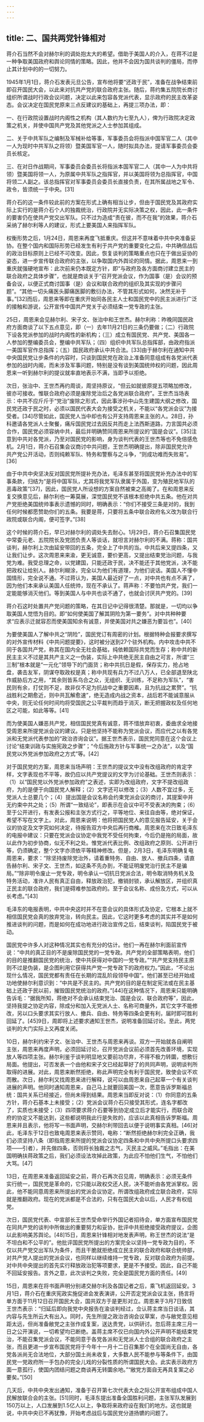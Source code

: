 ```yaml
---
---
---
```

title: 二、国共两党针锋相对
---




蒋介石当然不会对赫尔利的调处抱太大的希望。借助于美国人的介入，在蒋不过是一种争取美国政府和舆论同情的策略。因此，他并不会因为国共谈判的僵局，而停止其计划中的的一切努力。

1945年1月1日，蒋介石发表元旦公告，宣布他将要“还政于民”，准备在战争结束前即召开国民大会，以此来对抗共产党的联合政府主张。随后，蒋约集五院院长商讨组织所谓战时行政会议问题，决定以此来包容各党派代表，显示政府的民主改革姿态。会议决定在国民党原来三点反建议的基础上，再提三项办法，即：





一、在行政院设置战时内阁性之机构（其人数约为七至九人），俾为行政院决定政策之机关，并使中国共产党及其他党派之人士参加其组成。

二、关于中共军队之编制及军械补给等事，军事委员会将指派中国军官二人（其中一人为现时中共军队之将领）暨美国军官一人，随时拟具办法，提请军事委员会委员长核定。

三、在对日作战期间，军事委员会委员长将指派本国军官二人（其中一人为中共将领）暨美国将领一人，为原属中共军队之指挥官，并以美国将领为总指挥官，中国将领二人副之。该总指挥官对军事委员会委员长直接负责，在其所属战地之军令、政令，皆须统一于中央。[31]





蒋介石的这一条件较此前的方案在形式上确有相当让步，但由于国民党及其政府实际上实行的是蒋介石个人的独裁统治，行政院并无实际决策之权，因此，此一条件的要害仍在使共产党交出军队。只不过为造成“责在彼，而不在我”的效果，蒋介石采纳了赫尔利等人的建议，形式上要美国人来指挥军队。

权衡形势之后，1月24日，周恩来再度飞抵重庆。但这并不意味着中共中央准备妥协。在整个国内和国际形势已经发生有利于共产党的重要变化之后，中共确信战后的政治目标原则上已经不可改变。因此，恢复谈判的策略重点也只在于做出妥协的姿态，进一步宣传联合政府的主张，以争取国内外舆论的同情。据此，周恩来一到重庆就强硬地宣布：此次前来仍本既定方针，即“与政府及各方面商讨建立民主的联合政府之具体步骤”，也就是商谈关于“召开党派会议，作为国事（是）会议的预备会议，以便正式商讨国事（是）会议和联合政府的组织及其实现的步骤问题”。“其他一切头痛医头脚痛医脚的敷衍办法，不管其形式如何，决然无补于事。”[32]而后，周恩来等即在重庆开始同各民主人士和国民党中的民主派进行广泛的接触和游说，公开宣传中国共产党关于必须结束一党专政的主张。

25日，周恩来会见赫尔利、宋子文、张治中和王世杰。赫尔利称：昨晚同国民政府方面商谈了以下五点意见，即（一）去年11月21日的三条仍要做；（二）行政院下设各党派参加的战时内阁性的新机构；（三）成立有国民党、共产党、美国各一人参加的整编委员会，整编中共军队；（四）组织中共军队总指挥部，由政府指派一美国军官作总指挥；（五）国民政府承认中共合法。[33]由于赫尔利在通知中共中央国民党让步条件的内容时，只谈到国民党在政治上准备同意组成有各党派代表参加的战时内阁，而未涉及军事问题，特别是没有谈到美国统帅权的问题，因此周恩来一听到赫尔利的提议就率直地表示不满，当即予以拒绝。

次日，张治中、王世杰再约周谈，周坚持原议，“但云如就彼原提五项略加修改，彼亦可接收。惟联合政府必须是废除党治后之各党派联合政府”。王世杰当场表示：中共不应斤斤于“党治”废除之形式，因此事涉孙中山先生建国大纲之修改，国民党还政于民之时，必须以国民代表大会为接受之机关，不能以“各党派会议”为接受者。[34]尽管如此，国民党人当中却也有公开支持周恩来主张的人。28日，孙科邀请各党派人士聚餐，痛斥国民党过去因反共而走上法西斯道路，力言国共必须合作，国民党必须容纳中共，最后并明确赞同周恩来所提议的“国是会议”。[35]注意到中共对各党派，乃至对国民党的影响，身为谈判代表的王世杰等也不免倍感危机。2月1日，蒋介石召集会议商讨中共问题，王世杰明确提出，除非国民党允许共产党公开活动，否则纯赖军队、特务和警察与之斗争，“则成功难而失败易”。[36]

由于中共中央坚决反对国民党所提补充办法，毛泽东甚至将国民党补充办法中的军事条款，归结为“是将中国军队，尤其将我党军队隶属于外国，变为殖民地军队的恶毒政策”[37]，因此，国民党人所设想的方案自然被束之高阁了。在和周恩来反复交换意见后，赫尔利也一筹莫展，深觉国民党不该根本拒绝中共五条。他在对共产党拒绝美国统帅事表示遗憾的同时，明确表示：“你们不接受三条是对的，我到任何时候都愿赞助你们的五条。我要是蒋，只要将五条中联合政府名义改为联合行政院或联合内阁，便可签字。”[38]

这个时候的蒋介石，早已对赫尔利的调处失去耐心。1月29日，蒋介石召集国民党中常委元老、五院院长及党团负责人等谈话，就坦言对赫尔利的不满。蒋称：国共谈判，赫尔利上次由延安带回的五条，完全上了中共的当。中共后来又提四条，又让我们让步。这次周恩来来渝，更无诚意，要价更高，又提出结束党治问题，与我党为难。我受总理之命，以党建国，只能还政于民，决不能还于其他党派，决不能把政权让给别人。赫尔利糊涂，完全以为他们有道理，为他们说话。美国人不懂中国情形，完全说不通。不过蒋认为，美国人最近好了一点，对中共也有点不满了，因为他们本来承认美国人任统帅，现在不承认了。蒋声称：不要怕共产党，我们一定能能够消灭他们。等到美国人与中共也谈不通了，也就会讨厌共产党的。[39]

蒋介石这时处置共产党问题的策略，在其日记中记得很清楚。那就是，一切均以争取美国人觉悟为目的。即“如何使美国了解其阴险为第一要务”。对中共种种要求“应表示迁就容忍而使美国知余有诚意，并使美国对共之嫌恶为要旨也”。[40]

为要使美国人了解中共之“阴险”，国民党订有周密的计划。根据特种会报要求撰写的对外宣传材料《中共问题提要》，这时被分送到27个驻外机构。内中攻击中共不同于各国共产党，称其在国内全无社会基础，纯依赖国际共党而生存；称中共的新民主主义不过是其共产主义之一伪装，实际上中共绝无民主自由之可言，所谓“三三制”根本就是“一元化”领导下的门面货；称中共抗日是假，保存实力，抢占地盘，袭击友军，阴谋夺取政权是真；称中共现有兵力不过八万人，已全部退至陕北作威胁后方之用，“其余则皆系乌合之众，无组织、无训练，不足称为军队”，“害民则有余，打仗则不足，故非仅不足为抗战中之重要因素，且为抗战之累赘”。“抗战胜利之期愈近，则中共瓦解愈速”，绝无造成内战之资本，战后若不能诚意服从中央，则无论任何时间均将受国民之公平裁判而趋于消灭，断无把握政权及任何地区之可能，如此等等。[41]

而为使美国人嫌恶共产党，相信国民党真有诚意，蒋不惜放弃初衷，委曲求全地接受周恩来所提党派会议的建议。只是他坚持不能称为党派会议，而应代之以有各党派和无党派代表参加的“政治咨询会议”。据王世杰表示，国民党同意在这个会议上讨论“结束训政与实施宪政之步骤”；“今后施政方针与军事统一之办法”，以及“国民党以外党派参加政府之方式”等。[42]

对于国民党的方案，周恩来当场声明：王世杰的提议文中没有改组政府的肯定字样，文字表现也不平等，故仍应以共产党提议的文字为讨论基础。王世杰则表示：（1）以“国民党以外党派参加政府”之表述，实即为改组政府，文字不提改组政府，为的是便于向国民党人解释；（2）文字还可以修改；（3）人数不宜过多，无党派人士总要几个；（4）提出国是会议名称会约束党派会议的商讨，其提案中并无约束中共之处；（5）所谓“一致结论”，即表示在会议中可不受表决的拘束；（6）至于公开进行，有发表公报和主张方式行之，平等地位、来往自由等，绝对保证，希望不写在文字上。对此，周恩来说明：他将把国民党人的意见报告延安，关于会议的协定及文字究如何决定，待报告双方中央后再行商榷。周恩来在次日致毛泽东的电报中建议：只要在党派会议协定中我党不受任何拘束，今后仍是拖的局面，故以此作为初步协商，似无不利之处。惟党派代表比例、改组政府之原则、公开进行等，仍须确定，整个文字亦须依平等精神修改。但是，2月3日，毛泽东明确复电周恩来，要求：“除坚持废除党治外，请着重特务、自由、放人、撤兵四条，请直告赫尔利、宋子文、王世杰，如这条不先办到，不能证明废党治行民主不是骗局。”“除非明令废止一党专政，明令承认一切抗日党派合法，明令取消特务机关及特务活动，准许人民有真正自由，释放政治犯，撤销封锁，承认解放区，并组织真正民主的联合政府，我们是碍难参加政府的。至于会议名称、成份及方式，可以从长考虑。”[43]

毛泽东的电报表明，中共中央这时并不在意会议的具体形式及协定，它根本上就不相信国民党会真的放弃党治，转向民主。因此，它这时更多考虑的其实并不是如何推进谈判的问题，而是如何在成功地进行政治宣传之后，结束谈判，陷国民党于被动。

国民党中许多人对这种情况其实也有充分的估计。他们一再在赫尔利面前宣传说：“中共的真正目的不是废除国民党的一党专政。共产党的全部策略表明，他们的目的是推翻国民党的统治，使中共获得对中国的一党专政。”“共产党支持民主原则不过是伪装，是企图利用它获得共产党一党专政下的政府权力。”因此，“不论出现什么情况，国民党都有责任在长期的混乱阶段领导中国”。他们甚至已经开始成功地使赫尔利意识到：“中共是不民主的。共产党的目的是在制定宪法或在民主基础上还政于民以前，摧毁国民党统治的政府。”[44]在这种情况下，周恩来只能明确告诉毛：“据我所知，蒋绝对不会承认结束党治、国是会议、联合政府等”，因此，坚持我提之协定内容，除成分和加入无党派人士、名称可商量外，其它文字不能修改，另以口头要求其实行放人、撤兵、自由、特务等四条会更有利，届时即可胜利回延了。[45]9日，周即将上述要求通知王世杰，说明准备回延讨论。至此，两党谈判的大门实际上又再度关闭。

10日，赫尔利约宋子文、张治中、王世杰与周恩来再谈。双方一开始就各自阐明主张，周恩来再度声明，必须回延讨论，召开党派会议前必须首先改善环境，实现放人等四项主张。赫尔利鉴于谈判明显地又要前功尽弃，不得不极力转圜，想敷衍局面。他提出，可否发表一个由他和宋子文已经起草好了的共同声明，说明谈判所取得的进展。对此，周恩来断然拒绝，称此声明完全有利于国民党，致使会议不欢而散。次日，赫尔利又找周恩来进行解释，说可以由周恩来自己起草一个有关谈判进展的声明。他同时通知周恩来，自己马上就要回美国一次，愿意告诉罗斯福总统：国共关系已经接近，但尚未得到结果。周恩来当即反对说：（1）你同意的五条方针，蒋介石基本上未接受；（2）党派会议蒋介石只接受其形式，连名字都改了，实质也未接受；（3）四项要求蒋介石要等到协定成立后才能实行，而联合政府的协定又不能达到，这些都说明我此行是失败的，应该以此真相告诉罗斯福。周恩来并且表示，他将写一书面声明，交赫尔利带回去以便于说明事实真相。[46]对此，毛泽东于12日也致电周恩来表示赞同，电称：“断然拒绝赫尔利完全正确，我们必须坚持八条（即指周恩来所提的党派会议协定四条和中共中央所提口头要求四项——引者），并先做四条，否则将长独裁之志气，灭民主之威风。”毛指出：在美国明确扶蒋政策之后，我们必须设法攻掉此政策，为此应不怕他们生气，不怕他们大骂。[47]

13日，在周恩来准备返回延安之前，蒋介石再次召见周，明确表示：必须无条件实行统一，国民党是革命的，它只能以政权交还人民，决不能听由各党派掌权。因此，他不能同意周恩来所提出的党派会议协定。所谓改组政府成立联合政府，实际就是推翻政府。现在的党派都是不合法的，只有在国民大会以后，人民才有权组党。

次日，国民党代表、中宣部长王世杰受命举行外国记者招待会，单方面宣布国民党在同共产党的谈判中所做出的重要努力和妥协，批评中共拒绝接受政府提议，企图以此影响美苏舆论。[48]15日，周恩来针锋相对地发表声明，称王世杰的说法“是不坦白和不公平的”。他批评国民党所提出的方案完全以坚持一党专政为目的，不仅以共产党交出军队为条件，而且干脆就拒绝成立民主的联合政府和联合统帅部，对共产党人提出的党派会议，也同样以继续维持一党专政，反对联合政府为前提。对中共中央提出的首先实行释放政治犯等项要求，更是不予接受。因此，自己不能不回延安报告。言外之意，此次谈判之失败，完全是国民党方面的责任。[49]

15日，周恩来在将书面声明分别递交赫尔利及各国记者之后，乘飞机返回延安。3月1日，蒋介石在重庆宪政实施促进会发表演讲，公开否定党派会议主张，扬言将单方面于11月12日召开国民大会，国共双方于是更形对立。周恩来于3月7日致信王世杰表示：“归延后即向我党中央报告在渝谈判经过，佥认蒋主席当日谈话，其内容与先生所云大有出入。同时，先生所提之政治咨询会议草案，亦与敝党意见相距太远，但尚准备敝党之主张作成复案，送达贵党，以供研讨。忽后蒋主席三月一日之公开演说，一切希望均已断绝。盖蒋主席不仅已向国内外公开声明不能结束党治，不能召集党派会议，不能同意于各党各派和无党派人士合组的联合政府之主张，而且更进一步宣布国民党将于今年十一月十二日召集那个在全国尚无自由，各党各派尚无合法地位，大部分国土尚未收复，大多数人民不能参与等条件下，由国民党一党政府所一手包办的完全儿戏的分裂性质的所谓国民大会。此实表示政府方面一意孤行，使国内团结问题之商谈再无转圜余地。”“敝党方面自无再具复案之必要矣。”[50]

几天后，中共中央发出通知，准备于召开第七次代表大会之际公开宣布组成中国人民解放联合会的主张。[51]同时，毛泽东提出准备全国胜利问题，主张军队发展到150万以上，人口发展到1.5亿人以上，争取将来政府设在我们的地方。这也就是说，中共中央已不再犹豫，开始考虑战后与国民党分道扬镳的问题了。
